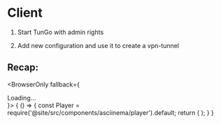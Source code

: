 
# Client
1. Start TunGo with admin rights

2. Add new configuration and use it to create a vpn-tunnel

## Recap:
<BrowserOnly fallback={<div>Loading...</div>}>
    {
        () => {
            const Player = require('@site/src/components/asciinema/player').default;
            return (
                <Player castPath="/asciinema/quickstart/client.windows.cast" rows="30" cols="60" />
            );
        }
    }
</BrowserOnly>